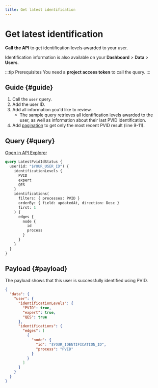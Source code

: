 ```yaml
---
title: Get latest identification
---
```


# Get latest identification

**Call the API** to get identification levels awarded to your user.

Identification information is also available on your **Dashboard** > **Data** > **Users**.

:::tip Prerequisites
You need a **project access token** to call the query.
:::

## Guide {#guide}

1. Call the `user` query.
1. Add the user ID.
1. Add all information you'd like to review.
    - The sample query retrieves all identification levels awarded to the user, as well as information about their last PVID identification.
1. Add [pagination](../../../developers/using-api/pagination.mdx) to get only the most recent PVID result (line 9-11).

## Query {#query}

<a href="https://explorer.swan.io?query=cXVlcnkgTGF0ZXN0UHZpZElkU3RhdHVzIHsKICB1c2VyKGlkOiAiJFlPVVJfVVNFUl9JRCIpIHsKICAgIGlkZW50aWZpY2F0aW9uTGV2ZWxzIHsKICAgICAgUFZJRAogICAgICBleHBlcnQKICAgICAgUUVTCiAgICB9CiAgICBpZGVudGlmaWNhdGlvbnMoCiAgICAgIGZpbHRlcnM6IHsgcHJvY2Vzc2VzOiBQVklEIH0KICAgICAgb3JkZXJCeTogeyBmaWVsZDogdXBkYXRlZEF0LCBkaXJlY3Rpb246IERlc2MgfQogICAgICBmaXJzdDogMQogICAgKSB7CiAgICAgIGVkZ2VzIHsKICAgICAgICBub2RlIHsKICAgICAgICAgIGlkCiAgICAgICAgICBwcm9jZXNzCiAgICAgICAgfQogICAgICB9CiAgICB9CiAgfQp9Cg%3D%3D&tab=api" className="explorer-badge">Open in API Explorer</a>

```graphql {2,9-11} showLineNumbers
query LatestPvidIdStatus {
  user(id: "$YOUR_USER_ID") {
    identificationLevels {
      PVID
      expert
      QES
    }
    identifications(
      filters: { processes: PVID }
      orderBy: { field: updatedAt, direction: Desc }
      first: 1
    ) {
      edges {
        node {
          id
          process
        }
      }
    }
  }
}
```

## Payload {#payload}

The payload shows that this user is successfully identified using PVID.

```json {5,13-14} showLineNumbers
{
  "data": {
    "user": {
      "identificationLevels": {
        "PVID": true,
        "expert": true,
        "QES": true
      },
      "identifications": {
        "edges": [
          {
            "node": {
              "id": "$YOUR_IDENTIFICATION_ID",
              "process": "PVID"
            }
          }
        ]
      }
    }
  }
}
```